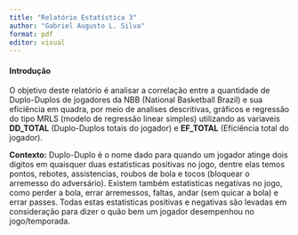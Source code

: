 ```yaml
---
title: "Relatório Estatística 3"
author: "Gabriel Augusto L. Silva"
format: pdf
editor: visual
---
```


#### Introdução

O objetivo deste relatório é analisar a correlação entre a quantidade de Duplo-Duplos de jogadores da NBB (National Basketball Brazil) e sua eficiência em quadra, por meio de analises descritivas, gráficos e regressão do tipo MRLS (modelo de regressão linear simples) utilizando as variaveis **DD_TOTAL** (Duplo-Duplos totais do jogador) e **EF_TOTAL** (Eficiência total do jogador).

**Contexto:** Duplo-Duplo é o nome dado para quando um jogador atinge dois digitos em quaisquer duas estatisticas positivas no jogo, dentre elas temos pontos, rebotes, assistencias, roubos de bola e tocos (bloquear o arremesso do adversário). Existem também estatisticas negativas no jogo, como perder a bola, errar arremessos, faltas, andar (sem quicar a bola) e errar passes. Todas estas estatisticas positivas e negativas são levadas em consideração para dizer o quão bem um jogador desempenhou no jogo/temporada.
